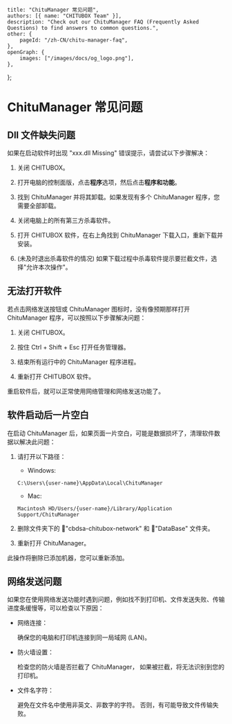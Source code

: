 	title: "ChituManager 常见问题",
	authors: [{ name: "CHITUBOX Team" }],
	description: "Check out our ChituManager FAQ (Frequently Asked Questions) to find answers to common questions.",
	other: {
		pageId: "/zh-CN/chitu-manager-faq",
	},
	openGraph: {
		images: ["/images/docs/og_logo.png"],
	},
};

# ChituManager 常见问题

## Dll 文件缺失问题

如果在启动软件时出现 "xxx.dll Missing" 错误提示，请尝试以下步骤解决：

1. 关闭 CHITUBOX。

1. 打开电脑的控制面版，点击**程序**选项，然后点击**程序和功能**。

1. 找到 ChituManager 并将其卸载。如果发现有多个 ChituManager 程序，您需要全部卸载。

1. 关闭电脑上的所有第三方杀毒软件。

1. 打开 CHITUBOX 软件，在右上角找到 ChituManager 下载入口，重新下载并安装。

1. (未及时退出杀毒软件的情况) 如果下载过程中杀毒软件提示要拦截文件，选择"允许本次操作"。

## 无法打开软件

若点击网络发送按钮或 ChituManager 图标时，没有像预期那样打开 ChituManager 程序，可以按照以下步骤解决问题：

1. 关闭 CHITUBOX。

1. 按住 Ctrl + Shift + Esc 打开任务管理器。

1. 结束所有运行中的 ChituManager 程序进程。

1. 重新打开 CHITUBOX 软件。

重启软件后，就可以正常使用网络管理和网络发送功能了。

## 软件启动后一片空白

在启动 ChituManager 后，如果页面一片空白，可能是数据损坏了，清理软件数据以解决此问题：

1. 请打开以下路径：

    - Windows:

    ```shell
    C:\Users\{user-name}\AppData\Local\ChituManager
    ```

    - Mac:

    ```shell
    Macintosh HD/Users/{user-name}/Library/Application Support/ChituManager
    ```

1. 删除文件夹下的 📁"cbdsa-chitubox-network" 和 📁"DataBase" 文件夹。

1. 重新打开 ChituManager。

<Admonition type="note" title="提示">
	此操作将删除已添加机器，您可以重新添加。
</Admonition>

## 网络发送问题

如果您在使用网络发送功能时遇到问题，例如找不到打印机、文件发送失败、传输进度条缓慢等，可以检查以下原因：

-   网络连接：

    确保您的电脑和打印机连接到同一局域网 (LAN)。

-   防火墙设置：

    检查您的防火墙是否拦截了 ChituManager， 如果被拦截，将无法识别到您的打印机。

-   文件名字符：

    避免在文件名中使用非英文、非数字的字符。 否则，有可能导致文件传输失败。
